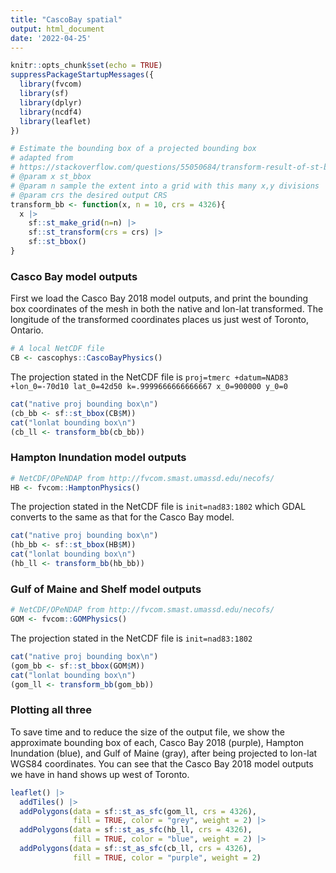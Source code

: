 ```yaml
---
title: "CascoBay spatial"
output: html_document
date: '2022-04-25'
---
```


```r
knitr::opts_chunk$set(echo = TRUE)
suppressPackageStartupMessages({
  library(fvcom)
  library(sf)
  library(dplyr)
  library(ncdf4)
  library(leaflet)
})

# Estimate the bounding box of a projected bounding box
# adapted from 
# https://stackoverflow.com/questions/55050684/transform-result-of-st-bbox-to-other-crs
# @param x st_bbox
# @param n sample the extent into a grid with this many x,y divisions
# @param crs the desired output CRS
transform_bb <- function(x, n = 10, crs = 4326){
  x |>
    sf::st_make_grid(n=n) |>
    sf::st_transform(crs = crs) |>
    sf::st_bbox()
}
```


### Casco Bay model outputs

First we load the Casco Bay 2018 model outputs, and print the bounding box coordinates of the mesh in both the native and lon-lat transformed.  The longitude of the transformed coordinates places us just west of Toronto, Ontario.

```r
# A local NetCDF file
CB <- cascophys::CascoBayPhysics()
```

The projection stated in the NetCDF file is `proj=tmerc +datum=NAD83 +lon_0=-70d10 lat_0=42d50 k=.9999666666666667 x_0=900000 y_0=0`

```r
cat("native proj bounding box\n")
(cb_bb <- sf::st_bbox(CB$M))
cat("lonlat bounding box\n")
(cb_ll <- transform_bb(cb_bb))
```

### Hampton Inundation model outputs

```r
# NetCDF/OPeNDAP from http://fvcom.smast.umassd.edu/necofs/
HB <- fvcom::HamptonPhysics()
```

The projection stated in the NetCDF file is `init=nad83:1802` which GDAL converts to the same as that for the Casco Bay model. 

```r
cat("native proj bounding box\n")
(hb_bb <- sf::st_bbox(HB$M))
cat("lonlat bounding box\n")
(hb_ll <- transform_bb(hb_bb))
```

### Gulf of Maine and Shelf model outputs

```r
# NetCDF/OPeNDAP from http://fvcom.smast.umassd.edu/necofs/
GOM <- fvcom::GOMPhysics()
```

The projection stated in the NetCDF file is `init=nad83:1802`

```r
cat("native proj bounding box\n")
(gom_bb <- sf::st_bbox(GOM$M))
cat("lonlat bounding box\n")
(gom_ll <- transform_bb(gom_bb))
```

### Plotting all three

To save time and to reduce the size of the output file, we show the approximate bounding box of each, Casco Bay 2018 (purple), Hampton Inundation (blue), and Gulf of Maine (gray), after being projected to lon-lat WGS84 coordinates. You can see that the Casco Bay 2018 model outputs we have in hand shows up west of Toronto.

```r
leaflet() |>
  addTiles() |>
  addPolygons(data = sf::st_as_sfc(gom_ll, crs = 4326), 
              fill = TRUE, color = "grey", weight = 2) |>
  addPolygons(data = sf::st_as_sfc(hb_ll, crs = 4326),  
              fill = TRUE, color = "blue", weight = 2) |>
  addPolygons(data = sf::st_as_sfc(cb_ll, crs = 4326),  
              fill = TRUE, color = "purple", weight = 2)
```

